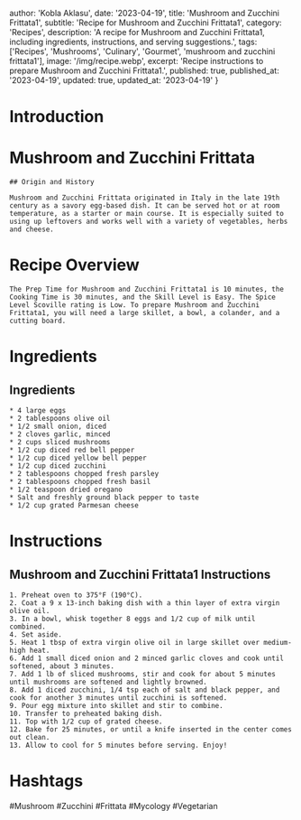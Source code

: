 
  author: 'Kobla Aklasu',
  date: '2023-04-19',
  title: 'Mushroom and Zucchini Frittata1',
  subtitle: 'Recipe for Mushroom and Zucchini Frittata1',
  category: 'Recipes',
  description: 'A recipe for Mushroom and Zucchini Frittata1, including ingredients, instructions, and serving suggestions.',
  tags: ['Recipes', 'Mushrooms', 'Culinary', 'Gourmet', 'mushroom and zucchini frittata1'],
  image: '/img/recipe.webp',
  excerpt: 'Recipe instructions to prepare Mushroom and Zucchini Frittata1.',
  published: true,
  published_at: '2023-04-19',
  updated: true,
  updated_at: '2023-04-19'
}


  # Introduction

# Mushroom and Zucchini Frittata
    
    ## Origin and History
    
    Mushroom and Zucchini Frittata originated in Italy in the late 19th century as a savory egg-based dish. It can be served hot or at room temperature, as a starter or main course. It is especially suited to using up leftovers and works well with a variety of vegetables, herbs and cheese.

# Recipe Overview

    The Prep Time for Mushroom and Zucchini Frittata1 is 10 minutes, the Cooking Time is 30 minutes, and the Skill Level is Easy. The Spice Level Scoville rating is Low. To prepare Mushroom and Zucchini Frittata1, you will need a large skillet, a bowl, a colander, and a cutting board.

# Ingredients

## Ingredients
    
    * 4 large eggs
    * 2 tablespoons olive oil
    * 1/2 small onion, diced
    * 2 cloves garlic, minced
    * 2 cups sliced mushrooms
    * 1/2 cup diced red bell pepper
    * 1/2 cup diced yellow bell pepper
    * 1/2 cup diced zucchini
    * 2 tablespoons chopped fresh parsley
    * 2 tablespoons chopped fresh basil
    * 1/2 teaspoon dried oregano
    * Salt and freshly ground black pepper to taste
    * 1/2 cup grated Parmesan cheese

# Instructions

## Mushroom and Zucchini Frittata1 Instructions
    
    1. Preheat oven to 375°F (190°C).
    2. Coat a 9 x 13-inch baking dish with a thin layer of extra virgin olive oil.
    3. In a bowl, whisk together 8 eggs and 1/2 cup of milk until combined. 
    4. Set aside.
    5. Heat 1 tbsp of extra virgin olive oil in large skillet over medium-high heat.
    6. Add 1 small diced onion and 2 minced garlic cloves and cook until softened, about 3 minutes.
    7. Add 1 lb of sliced mushrooms, stir and cook for about 5 minutes until mushrooms are softened and lightly browned.
    8. Add 1 diced zucchini, 1/4 tsp each of salt and black pepper, and cook for another 3 minutes until zucchini is softened.
    9. Pour egg mixture into skillet and stir to combine.
    10. Transfer to preheated baking dish.
    11. Top with 1/2 cup of grated cheese.
    12. Bake for 25 minutes, or until a knife inserted in the center comes out clean.
    13. Allow to cool for 5 minutes before serving. Enjoy!

# Hashtags

#Mushroom #Zucchini #Frittata #Mycology #Vegetarian



